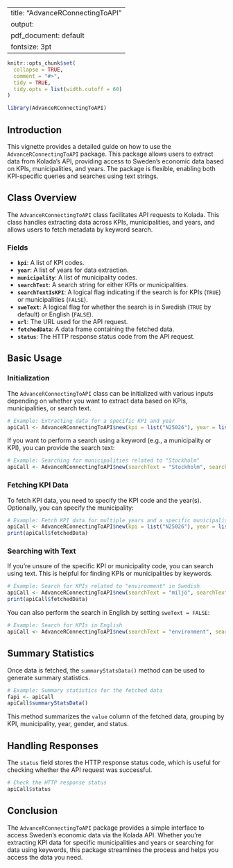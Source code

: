 
---
title: "AdvanceRConnectingToAPI"
output:
  pdf_document: default  
fontsize: 3pt
---

```r
knitr::opts_chunk$set(
  collapse = TRUE,
  comment = "#>",
  tidy = TRUE,
  tidy.opts = list(width.cutoff = 60)  
)

```

```r
library(AdvanceRConnectingToAPI)
```

## Introduction

This vignette provides a detailed guide on how to use the `AdvanceRConnectingToAPI` package. This package allows users to extract data from Kolada's API, providing access to Sweden's economic data based on KPIs, municipalities, and years. The package is flexible, enabling both KPI-specific queries and searches using text strings.

## Class Overview

The `AdvanceRConnectingToAPI` class facilitates API requests to Kolada. This class handles extracting data across KPIs, municipalities, and years, and allows users to fetch metadata by keyword search.

### Fields

- **`kpi`**: A list of KPI codes.
- **`year`**: A list of years for data extraction.
- **`municipality`**: A list of municipality codes.
- **`searchText`**: A search string for either KPIs or municipalities.
- **`searchTextIsKPI`**: A logical flag indicating if the search is for KPIs (`TRUE`) or municipalities (`FALSE`).
- **`sweText`**: A logical flag for whether the search is in Swedish (`TRUE` by default) or English (`FALSE`).
- **`url`**: The URL used for the API request.
- **`fetchedData`**: A data frame containing the fetched data.
- **`status`**: The HTTP response status code from the API request.

## Basic Usage

### Initialization

The `AdvanceRConnectingToAPI` class can be initialized with various inputs depending on whether you want to extract data based on KPIs, municipalities, or search text.

```r
# Example: Extracting data for a specific KPI and year
apiCall <- AdvanceRConnectingToAPI$new(kpi = list("N25026"), year = list("2020"))
```

If you want to perform a search using a keyword (e.g., a municipality or KPI), you can provide the search text:

```r
# Example: Searching for municipalities related to "Stockholm"
apiCall <- AdvanceRConnectingToAPI$new(searchText = "Stockholm", searchTextIsKPI = FALSE)
```

### Fetching KPI Data

To fetch KPI data, you need to specify the KPI code and the year(s). Optionally, you can specify the municipality:

```r
# Example: Fetch KPI data for multiple years and a specific municipality
apiCall <- AdvanceRConnectingToAPI$new(kpi = list("N25026"), year = list("2020", "2022"))
print(apiCall$fetchedData)
```

### Searching with Text

If you're unsure of the specific KPI or municipality code, you can search using text. This is helpful for finding KPIs or municipalities by keywords.

```r
# Example: Search for KPIs related to "environment" in Swedish
apiCall <- AdvanceRConnectingToAPI$new(searchText = "miljö", searchTextIsKPI = TRUE, sweText = TRUE)
print(apiCall$fetchedData)
```

You can also perform the search in English by setting `sweText = FALSE`:

```r
# Example: Search for KPIs in English
apiCall <- AdvanceRConnectingToAPI$new(searchText = "environment", searchTextIsKPI = TRUE, sweText = FALSE)
```

## Summary Statistics

Once data is fetched, the `summaryStatsData()` method can be used to generate summary statistics.

```r
# Example: Summary statistics for the fetched data
fapi <- apiCall
apiCall$summaryStatsData()
```

This method summarizes the `value` column of the fetched data, grouping by KPI, municipality, year, gender, and status.

## Handling Responses

The `status` field stores the HTTP response status code, which is useful for checking whether the API request was successful.

```r
# Check the HTTP response status
apiCall$status
```

## Conclusion

The `AdvanceRConnectingToAPI` package provides a simple interface to access Sweden's economic data via the Kolada API. Whether you're extracting KPI data for specific municipalities and years or searching for data using keywords, this package streamlines the process and helps you access the data you need.
